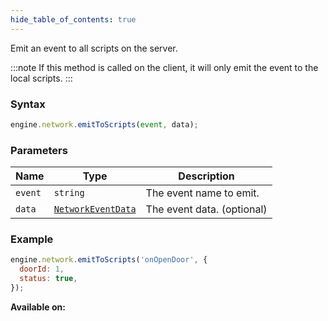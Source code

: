 ```yaml
---
hide_table_of_contents: true
---
```



Emit an event to all scripts on the server.

:::note
If this method is called on the client, it will only emit the event to the local scripts.
:::

### Syntax

```js
engine.network.emitToScripts(event, data);
```

### Parameters

| Name    | Type                                              | Description                |
| ------- | ------------------------------------------------- | -------------------------- |
| `event` | `string`                                          | The event name to emit.    |
| `data`  | [`NetworkEventData`](/sdk/types/NetworkEventData) | The event data. (optional) |

### Example

```js
engine.network.emitToScripts('onOpenDoor', {
  doorId: 1,
  status: true,
});
```

**Available on:** <ClientTag /> <ServerTag />
